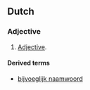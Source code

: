 ==Dutch==

===Adjective===
{{nl-adj|||bijvoeglijke}}
# [[adjective|Adjective]].

====Derived terms====
* [[bijvoeglijk naamwoord]]